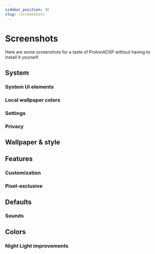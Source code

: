 ```yaml
---
sidebar_position: 30
slug: /screenshots
---
```



# Screenshots

Here are some screenshots for a taste of ProtonAOSP without having to install it yourself.

## System

### System UI elements

<Screenshots>
  <Screenshot name="sys-ui-notif-light" alt="Notification shade, light" />
  <Screenshot name="sys-ui-notif-dark" alt="Notification shade, dark" />
  <Screenshot name="sys-ui-qs-light" alt="Quick settings, light" />
  <Screenshot name="sys-ui-qs-dark" alt="Quick settings, dark" />
  <Screenshot name="sys-ui-lock-screen" alt="Lock screen" />
  <Screenshot name="sys-ui-recents-light" alt="Recents overview, light" />
  <Screenshot name="sys-ui-recents-dark" alt="Recents overview, dark" />
</Screenshots>

### Local wallpaper colors

<Screenshots>
  <Screenshot name="launcher-localcolor-widget1" alt="Widget colors (1), light" />
  <Screenshot name="launcher-localcolor-widget1-dark" alt="Widget colors (1), dark" />
  <Screenshot name="launcher-localcolor-widget2" alt="Widget colors (2)" />
  <Screenshot name="launcher-localcolor-widget3" alt="Widget colors (3)" />
  <Screenshot name="launcher-localcolor-menu1" alt="Menu colors (1)" />
  <Screenshot name="launcher-localcolor-menu2" alt="Menu colors (2)" />
</Screenshots>

### Settings

<Screenshots>
  <Screenshot name="sys-settings-home-light" alt="Settings home, light" />
  <Screenshot name="sys-settings-home-dark" alt="Settings home, dark" />
  <Screenshot name="sys-settings-privacy-light" alt="Privacy settings, light" />
  <Screenshot name="sys-settings-privacy-dark" alt="Privacy settings, dark" />
</Screenshots>

### Privacy

<Screenshots>
  <Screenshot name="sys-settings-privacy-dashboard" alt="Privacy dashboard" />
  <Screenshot name="sys-settings-privacy-contacts" alt="Contacts usage history" />
  <Screenshot name="sys-settings-privacy-storage" alt="Storage usage history" />
  <Screenshot name="sys-settings-privacy-perms" alt="Privacy permissions" />
</Screenshots>

## Wallpaper & style

<Screenshots>
  <Screenshot name="feat-theme-home" alt="Wallpaper &amp; style home" />
  <Screenshot name="feat-theme-wallpaper-list" alt="Wallpaper categories" />
  <Screenshot name="feat-theme-wallpapers-elementary" alt="elementary OS wallpapers" />
  <Screenshot name="feat-theme-app-grid" alt="App grid options" />
</Screenshots>

## Features

### Customization

<Screenshots>
  <Screenshot name="feat-cust-statusbar-icons" alt="Status bar icons" />
  <Screenshot name="feat-cust-statusbar-clock" alt="Status bar clock" />
  <Screenshot name="feat-cust-rgb-color-balance" alt="Display color balance" />
</Screenshots>

### Pixel-exclusive

<Screenshots>
  <Screenshot name="feat-pixel-now-playing" alt="Now Playing" />
  <Screenshot name="feat-pixel-live-caption" alt="Live Caption" />
  <Screenshot name="feat-pixel-adaptive-sound" alt="Adaptive Sound" />
</Screenshots>

## Defaults

### Sounds

<Screenshots>
  <Screenshot name="default-sounds-ringtone" alt="Ringtones" />
  <Screenshot name="default-sounds-notif" alt="Notification sounds" />
  <Screenshot name="default-sounds-alarm" alt="Alarm sounds" />
</Screenshots>

## Colors

### Night Light improvements

<Screenshots>
  <Screenshot name="color-night-light-wall2" alt="Reference, Night Light off" />
  <Screenshot name="color-night-light-wall2-cat16-norm" alt="ProtonAOSP Night Light" />
  <Screenshot name="color-night-light-wall2-google" alt="Stock Night Light" />
</Screenshots>

